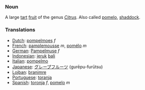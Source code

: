 ===Noun===
A large [[tart]] [[fruit]] of the genus ''[[Citrus]]''. Also called [[pomelo]], [[shaddock]].

===Translations===
*[[Dutch]]: [[pompelmoes]] ''f''
*[[French]]: [[pamplemousse]] ''m'', [[pomélo]] ''m''
*[[German]]: [[Pampelmuse]] ''f''
*[[Indonesian]]: [[jeruk]] [[bali]]
*[[Italian]]: [[pompelmo]]
*[[Japanese]]: [[グレープフルーツ]] (gurēpu-furūtsu)
*[[Lojban]]: [[branimre]]
*[[Portuguese]]: [[toranja]]
*[[Spanish]]: [[toronja]] ''f'', [[pomelo]] ''m''